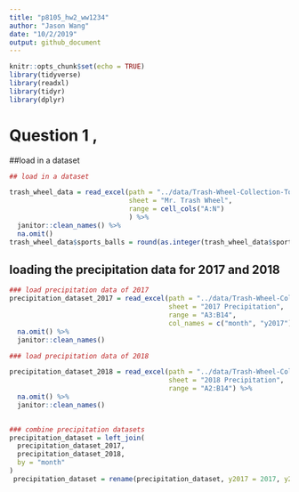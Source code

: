 ```yaml
---
title: "p8105_hw2_ww1234"
author: "Jason Wang"
date: "10/2/2019"
output: github_document
---
```


```r
knitr::opts_chunk$set(echo = TRUE)
library(tidyverse)
library(readxl)
library(tidyr)
library(dplyr)


```

# Question 1 , 
##load in a dataset 
```r
## load in a dataset

trash_wheel_data = read_excel(path = "../data/Trash-Wheel-Collection-Totals-8-6-19.xlsx", 
                              sheet = "Mr. Trash Wheel",
                              range = cell_cols("A:N")
                              ) %>% 
  janitor::clean_names() %>% 
  na.omit() 
trash_wheel_data$sports_balls = round(as.integer(trash_wheel_data$sports_balls), digits = 0)

```

## loading the precipitation data for 2017 and 2018

```r
### load precipitation data of 2017
precipitation_dataset_2017 = read_excel(path = "../data/Trash-Wheel-Collection-Totals-8-6-19.xlsx",
                                        sheet = "2017 Precipitation",
                                        range = "A3:B14",
                                        col_names = c("month", "y2017")) %>% 
  na.omit() %>% 
  janitor::clean_names()

### load precipitation data of 2018

precipitation_dataset_2018 = read_excel(path = "../data/Trash-Wheel-Collection-Totals-8-6-19.xlsx",
                                        sheet = "2018 Precipitation",
                                        range = "A2:B14") %>% 
  na.omit() %>% 
  janitor::clean_names() 
  

### combine precipitation datasets
precipitation_dataset = left_join(
  precipitation_dataset_2017, 
  precipitation_dataset_2018, 
  by = "month"
) 
 precipitation_dataset = rename(precipitation_dataset, y2017 = 2017, y2018 = 2018)

```

